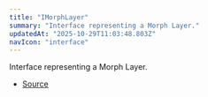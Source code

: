 ```yaml
---
title: "IMorphLayer"
summary: "Interface representing a Morph Layer."
updatedAt: "2025-10-29T11:03:48.803Z"
navIcon: "interface"
---
```



Interface representing a Morph Layer.

<Table data={{ headers: [{"content":"Property","key":"property","sortable":true},{"content":"Type","key":"type","sortable":true},{"content":"Value","key":"value","sortable":true},{"content":"Description","key":"description"}], rows: [["id","[string](https://developer.mozilla.org/en-US/docs/Web/JavaScript/Reference/Global_Objects/String)","\\-","The unique identifier of the layer."],["props","[IMorphLayerProps](/LazyCanvas/interfaces/IMorphLayerProps)","\\-","The properties specific to the Morph Layer."],["type","Morph","\\-","The type of the layer, which is `Morph`."],["visible","[boolean](https://developer.mozilla.org/en-US/docs/Web/JavaScript/Reference/Global_Objects/Boolean)","\\-","Whether the layer is visible."],["zIndex","[number](https://developer.mozilla.org/en-US/docs/Web/JavaScript/Reference/Global_Objects/Number)","\\-","The z-index of the layer, determining its stacking order."]] }} />


- [Source](https://github.com/NMMTY/LazyCanvas/blob/e5b83021346e886d435469de8abb93654e0fb45d/packages/lazycanvas/src/structures/components/MorphLayer.ts#L20)